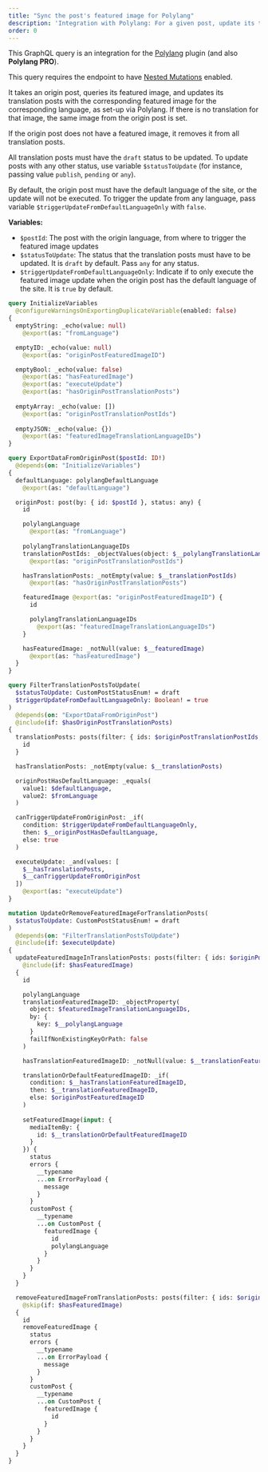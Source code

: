 ```yaml
---
title: "Sync the post's featured image for Polylang"
description: 'Integration with Polylang: For a given post, update its translation posts with the corresponding featured image for each language'
order: 0
---
```


This GraphQL query is an integration for the <a href="https://wordpress.org/plugins/polylang/" target="_blank">Polylang</a> plugin (and also **Polylang PRO**).

<Banner type='important'>

This query requires the endpoint to have [Nested Mutations](/guides/schema/using-nested-mutations) enabled.

</Banner>

It takes an origin post, queries its featured image, and updates its translation posts with the corresponding featured image for the corresponding language, as set-up via Polylang. If there is no translation for that image, the same image from the origin post is set.

If the origin post does not have a featured image, it removes it from all translation posts.

All translation posts must have the `draft` status to be updated. To update posts with any other status, use variable `$statusToUpdate` (for instance, passing value `publish`, `pending` or `any`).

By default, the origin post must have the default language of the site, or the update will not be executed. To trigger the update from any language, pass variable `$triggerUpdateFromDefaultLanguageOnly` with `false`.

**Variables:**

- `$postId`: The post with the origin language, from where to trigger the featured image updates
- `$statusToUpdate`: The status that the translation posts must have to be updated. It is `draft` by default. Pass `any` for any status.
- `$triggerUpdateFromDefaultLanguageOnly`: Indicate if to only execute the featured image update when the origin post has the default language of the site. It is `true` by default.

```graphql
query InitializeVariables
  @configureWarningsOnExportingDuplicateVariable(enabled: false)
{
  emptyString: _echo(value: null)
    @export(as: "fromLanguage")

  emptyID: _echo(value: null)
    @export(as: "originPostFeaturedImageID")

  emptyBool: _echo(value: false)
    @export(as: "hasFeaturedImage")
    @export(as: "executeUpdate")
    @export(as: "hasOriginPostTranslationPosts")
  
  emptyArray: _echo(value: [])
    @export(as: "originPostTranslationPostIds")
  
  emptyJSON: _echo(value: {})
    @export(as: "featuredImageTranslationLanguageIDs")
}

query ExportDataFromOriginPost($postId: ID!)
  @depends(on: "InitializeVariables")
{
  defaultLanguage: polylangDefaultLanguage
    @export(as: "defaultLanguage")

  originPost: post(by: { id: $postId }, status: any) {
    id

    polylangLanguage
      @export(as: "fromLanguage")
    
    polylangTranslationLanguageIDs
    translationPostIds: _objectValues(object: $__polylangTranslationLanguageIDs)
      @export(as: "originPostTranslationPostIds")

    hasTranslationPosts: _notEmpty(value: $__translationPostIds)
      @export(as: "hasOriginPostTranslationPosts")

    featuredImage @export(as: "originPostFeaturedImageID") {
      id

      polylangTranslationLanguageIDs
        @export(as: "featuredImageTranslationLanguageIDs")
    }

    hasFeaturedImage: _notNull(value: $__featuredImage)
      @export(as: "hasFeaturedImage")
  }
}

query FilterTranslationPostsToUpdate(
  $statusToUpdate: CustomPostStatusEnum! = draft
  $triggerUpdateFromDefaultLanguageOnly: Boolean! = true
)
  @depends(on: "ExportDataFromOriginPost")
  @include(if: $hasOriginPostTranslationPosts)
{
  translationPosts: posts(filter: { ids: $originPostTranslationPostIds, status: $statusToUpdate } ) {
    id
  }

  hasTranslationPosts: _notEmpty(value: $__translationPosts)

  originPostHasDefaultLanguage: _equals(
    value1: $defaultLanguage,
    value2: $fromLanguage
  )

  canTriggerUpdateFromOriginPost: _if(
    condition: $triggerUpdateFromDefaultLanguageOnly,
    then: $__originPostHasDefaultLanguage,
    else: true
  )

  executeUpdate: _and(values: [
    $__hasTranslationPosts,
    $__canTriggerUpdateFromOriginPost
  ])
    @export(as: "executeUpdate")
}

mutation UpdateOrRemoveFeaturedImageForTranslationPosts(
  $statusToUpdate: CustomPostStatusEnum! = draft
)
  @depends(on: "FilterTranslationPostsToUpdate")
  @include(if: $executeUpdate)
{
  updateFeaturedImageInTranslationPosts: posts(filter: { ids: $originPostTranslationPostIds, status: $statusToUpdate } )
    @include(if: $hasFeaturedImage)
  {
    id

    polylangLanguage
    translationFeaturedImageID: _objectProperty(
      object: $featuredImageTranslationLanguageIDs,
      by: {
        key: $__polylangLanguage
      }
      failIfNonExistingKeyOrPath: false
    )

    hasTranslationFeaturedImageID: _notNull(value: $__translationFeaturedImageID)

    translationOrDefaultFeaturedImageID: _if(
      condition: $__hasTranslationFeaturedImageID,
      then: $__translationFeaturedImageID,
      else: $originPostFeaturedImageID
    )
      
    setFeaturedImage(input: {
      mediaItemBy: {
        id: $__translationOrDefaultFeaturedImageID
      }
    }) {
      status
      errors {
        __typename
        ...on ErrorPayload {
          message
        }
      }
      customPost {
        __typename
        ...on CustomPost {
          featuredImage {
            id
            polylangLanguage
          }
        }
      }
    }
  }

  removeFeaturedImageFromTranslationPosts: posts(filter: { ids: $originPostTranslationPostIds, status: $statusToUpdate } )
    @skip(if: $hasFeaturedImage)
  {
    id      
    removeFeaturedImage {
      status
      errors {
        __typename
        ...on ErrorPayload {
          message
        }
      }
      customPost {
        __typename
        ...on CustomPost {
          featuredImage {
            id
          }
        }
      }
    }
  }
}
```
